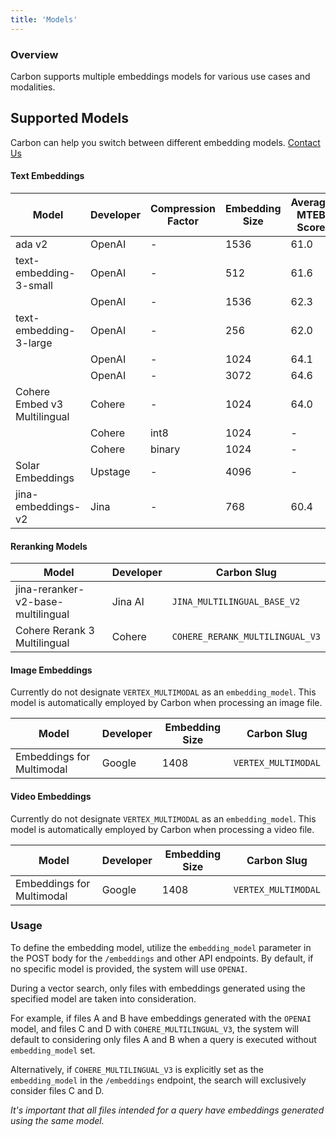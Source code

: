 ```yaml
---
title: 'Models'
---
```


### Overview
Carbon supports multiple embeddings models for various use cases and modalities.

## Supported Models
<Info>Carbon can help you switch between different embedding models. [Contact Us](emailto:team@carbon.ai)</Info>

#### Text Embeddings
| Model | Developer  | Compression Factor | Embedding Size | Average MTEB Score | Carbon Slug
| -------- | ------------- | ---------- | ------ | ------| -------|
| ada v2     | OpenAI  |-| 1536 | 61.0 | `OPENAI`
| text-embedding-3-small | OpenAI |-| 512 | 61.6 | `OPENAI_ADA_SMALL_512`
|  | OpenAI |-| 1536 | 62.3 | `OPENAI_ADA_SMALL_1536`
| text-embedding-3-large    |OpenAI |-| 256 | 62.0 | `OPENAI_ADA_LARGE_256`
|  | OpenAI |-| 1024 | 64.1 | `OPENAI_ADA_LARGE_1024`
|   | OpenAI |-| 3072 | 64.6 | `OPENAI_ADA_LARGE_3072`
| Cohere Embed v3 Multilingual | Cohere |-| 1024 | 64.0 | `COHERE_MULTILINGUAL_V3`
|  |Cohere | int8 | 1024 | - | Launching soon
|  |Cohere | binary | 1024 | - | Launching soon
| Solar Embeddings     | Upstage  |-| 4096 | - | `SOLAR_1_MINI`
| jina-embeddings-v2     | Jina  |-| 768 | 60.4 | Launching soon

#### Reranking Models

| Model | Developer  |  Carbon Slug
| -------- | ------------- |  ------|
| jina-reranker-v2-base-multilingual     | Jina AI  | `JINA_MULTILINGUAL_BASE_V2`
| Cohere Rerank 3 Multilingual   | Cohere  | `COHERE_RERANK_MULTILINGUAL_V3`

#### Image Embeddings

<Warning>Currently do not designate `VERTEX_MULTIMODAL` as an `embedding_model`. This model is automatically employed by Carbon when processing an image file.</Warning>

| Model | Developer  | Embedding Size | Carbon Slug
| -------- | ------------- | ------ | ------|
| Embeddings for Multimodal     | Google  | 1408 | `VERTEX_MULTIMODAL`

#### Video Embeddings

<Warning>Currently do not designate `VERTEX_MULTIMODAL` as an `embedding_model`. This model is automatically employed by Carbon when processing a video file.</Warning>

| Model | Developer  | Embedding Size | Carbon Slug
| -------- | ------------- | ------ | ------|
| Embeddings for Multimodal     | Google  | 1408 | `VERTEX_MULTIMODAL`

### Usage

To define the embedding model, utilize the `embedding_model` parameter in the POST body for the `/embeddings` and other API endpoints. By default, if no specific model is provided, the system will use `OPENAI`.

During a vector search, only files with embeddings generated using the specified model are taken into consideration.

For example, if files A and B have embeddings generated with the `OPENAI` model, and files C and D with `COHERE_MULTILINGUAL_V3`, the system will default to considering only files A and B when a query is executed without `embedding_model` set.

Alternatively, if `COHERE_MULTILINGUAL_V3` is explicitly set as the `embedding_model` in the `/embeddings` endpoint, the search will exclusively consider files C and D.

_*It's important that all files intended for a query have embeddings generated using the same model.*_





